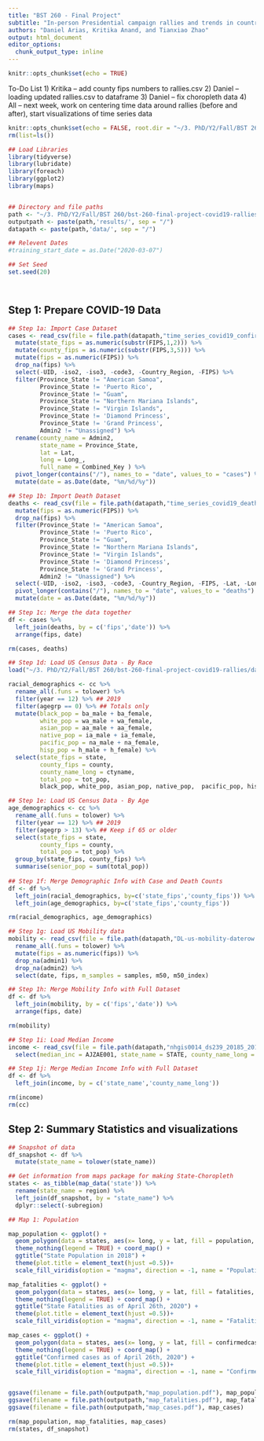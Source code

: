 ```yaml
---
title: "BST 260 - Final Project"
subtitle: "In-person Presidential campaign rallies and trends in country-level COVID-19 cases and deaths"
authors: "Daniel Arias, Kritika Anand, and Tianxiao Zhao"
output: html_document
editor_options: 
  chunk_output_type: inline
---
```


```r
knitr::opts_chunk$set(echo = TRUE)
```

To-Do List
1) Kritika -- add county fips numbers to rallies.csv
2) Daniel -- loading updated rallies.csv to dataframe
3) Daniel -- fix choropleth data
4) All -- next week, work on centering time data around rallies (before and after), start visualizations of time series data

```r
knitr::opts_chunk$set(echo = FALSE, root.dir = "~/3. PhD/Y2/Fall/BST 260/bst-260-final-project-covid19-rallies/")
rm(list=ls())

## Load Libraries
library(tidyverse)
library(lubridate)
library(foreach)
library(ggplot2)
library(maps)


## Directory and file paths 
path <- "~/3. PhD/Y2/Fall/BST 260/bst-260-final-project-covid19-rallies/"
outputpath <- paste(path,'results/', sep = "/")
datapath <- paste(path,'data/', sep = "/")

## Relevent Dates 
#training_start_date = as.Date("2020-03-07")

## Set Seed
set.seed(20)




```

## Step 1: Prepare COVID-19 Data

```r

## Step 1a: Import Case Dataset 
cases <- read_csv(file = file.path(datapath,"time_series_covid19_confirmed_US.csv")) %>%
  mutate(state_fips = as.numeric(substr(FIPS,1,2))) %>%
  mutate(county_fips = as.numeric(substr(FIPS,3,5))) %>%
  mutate(fips = as.numeric(FIPS)) %>%
  drop_na(fips) %>%
  select(-UID, -iso2, -iso3, -code3, -Country_Region, -FIPS) %>%
  filter(Province_State != "American Samoa", 
         Province_State != 'Puerto Rico',
         Province_State != "Guam", 
         Province_State != "Northern Mariana Islands", 
         Province_State != "Virgin Islands", 
         Province_State != 'Diamond Princess', 
         Province_State != 'Grand Princess', 
         Admin2 != "Unassigned") %>% 
  rename(county_name = Admin2, 
         state_name = Province_State, 
         lat = Lat, 
         long = Long_, 
         full_name = Combined_Key ) %>%
  pivot_longer(contains("/"), names_to = "date", values_to = "cases") %>%
  mutate(date = as.Date(date, "%m/%d/%y"))

## Step 1b: Import Death Dataset 
deaths <- read_csv(file = file.path(datapath,"time_series_covid19_deaths_US.csv")) %>%
  mutate(fips = as.numeric(FIPS)) %>%
  drop_na(fips) %>%
  filter(Province_State != "American Samoa", 
         Province_State != 'Puerto Rico',
         Province_State != "Guam", 
         Province_State != "Northern Mariana Islands", 
         Province_State != "Virgin Islands", 
         Province_State != 'Diamond Princess', 
         Province_State != 'Grand Princess',
         Admin2 != "Unassigned") %>% 
  select(-UID, -iso2, -iso3, -code3, -Country_Region, -FIPS, -Lat, -Long_, -Province_State, -Combined_Key, -Admin2) %>%
  pivot_longer(contains("/"), names_to = "date", values_to = "deaths") %>%
  mutate(date = as.Date(date, "%m/%d/%y"))

## Step 1c: Merge the data together 
df <- cases %>%
  left_join(deaths, by = c('fips','date')) %>%
  arrange(fips, date)

rm(cases, deaths)

## Step 1d: Load US Census Data - By Race
load("~/3. PhD/Y2/Fall/BST 260/bst-260-final-project-covid19-rallies/data/cc-est2019-alldata.RData")

racial_demographics <- cc %>%
  rename_all(.funs = tolower) %>%
  filter(year == 12) %>% ## 2019
  filter(agegrp == 0) %>% ## Totals only 
  mutate(black_pop = ba_male + ba_female, 
         white_pop = wa_male + wa_female, 
         asian_pop = aa_male + aa_female, 
         native_pop = ia_male + ia_female, 
         pacific_pop = na_male + na_female, 
         hisp_pop = h_male + h_female) %>%
  select(state_fips = state, 
         county_fips = county, 
         county_name_long = ctyname,
         total_pop = tot_pop,
         black_pop, white_pop, asian_pop, native_pop,  pacific_pop, hisp_pop)

## Step 1e: Load US Census Data - By Age 
age_demographics <- cc %>%
  rename_all(.funs = tolower) %>%
  filter(year == 12) %>% ## 2019
  filter(agegrp > 13) %>% ## Keep if 65 or older
  select(state_fips = state, 
         county_fips = county, 
         total_pop = tot_pop) %>%
  group_by(state_fips, county_fips) %>%
  summarise(senior_pop = sum(total_pop))
  
## Step 1f: Merge Demographic Info with Case and Death Counts
df <- df %>%
  left_join(racial_demographics, by=c('state_fips','county_fips')) %>%
  left_join(age_demographics, by=c('state_fips','county_fips')) 

rm(racial_demographics, age_demographics)

## Step 1g: Load US Mobility data
mobility <- read_csv(file = file.path(datapath,"DL-us-mobility-daterow.csv")) %>%
  rename_all(.funs = tolower) %>%
  mutate(fips = as.numeric(fips)) %>%
  drop_na(admin1) %>%
  drop_na(admin2) %>%
  select(date, fips, m_samples = samples, m50, m50_index) 

## Step 1h: Merge Mobility Info with Full Dataset
df <- df %>%
  left_join(mobility, by = c('fips','date')) %>%
  arrange(fips, date)

rm(mobility)

## Step 1i: Load Median Income 
income <- read_csv(file = file.path(datapath,"nhgis0014_ds239_20185_2018_county_E.csv")) %>%
  select(median_inc = AJZAE001, state_name = STATE, county_name_long = COUNTY)

## Step 1j: Merge Median Income Info with Full Dataset
df <- df %>%
  left_join(income, by = c('state_name','county_name_long'))

rm(income)
rm(cc)
```

## Step 2: Summary Statistics and visualizations

```r


## Snapshot of data
df_snapshot <- df %>%
  mutate(state_name = tolower(state_name))

## Get information from maps package for making State-Choropleth 
states <- as_tibble(map_data('state')) %>%
  rename(state_name = region) %>%
  left_join(df_snapshot, by = "state_name") %>%
  dplyr::select(-subregion)

## Map 1: Population 

map_population <- ggplot() + 
  geom_polygon(data = states, aes(x= long, y = lat, fill = population, group = group)) +
  theme_nothing(legend = TRUE) + coord_map() + 
  ggtitle("State Population in 2018") + 
  theme(plot.title = element_text(hjust =0.5))+
  scale_fill_viridis(option = "magma", direction = -1, name = "Population", labels = comma)

map_fatalities <- ggplot() + 
  geom_polygon(data = states, aes(x= long, y = lat, fill = fatalities, group = group)) +
  theme_nothing(legend = TRUE) + coord_map() + 
  ggtitle("State Fatalities as of April 26th, 2020") + 
  theme(plot.title = element_text(hjust =0.5))+
  scale_fill_viridis(option = "magma", direction = -1, name = "Fatalities", labels = comma)

map_cases <- ggplot() + 
  geom_polygon(data = states, aes(x= long, y = lat, fill = confirmedcases, group = group)) +
  theme_nothing(legend = TRUE) + coord_map() + 
  ggtitle("Confirmed cases as of April 26th, 2020") + 
  theme(plot.title = element_text(hjust =0.5))+
  scale_fill_viridis(option = "magma", direction = -1, name = "Confirmed Cases", labels = comma)


ggsave(filename = file.path(outputpath,"map_population.pdf"), map_population)
ggsave(filename = file.path(outputpath,"map_fatalities.pdf"), map_fatalities)
ggsave(filename = file.path(outputpath,"map_cases.pdf"), map_cases)

rm(map_population, map_fatalities, map_cases)
rm(states, df_snapshot)

```